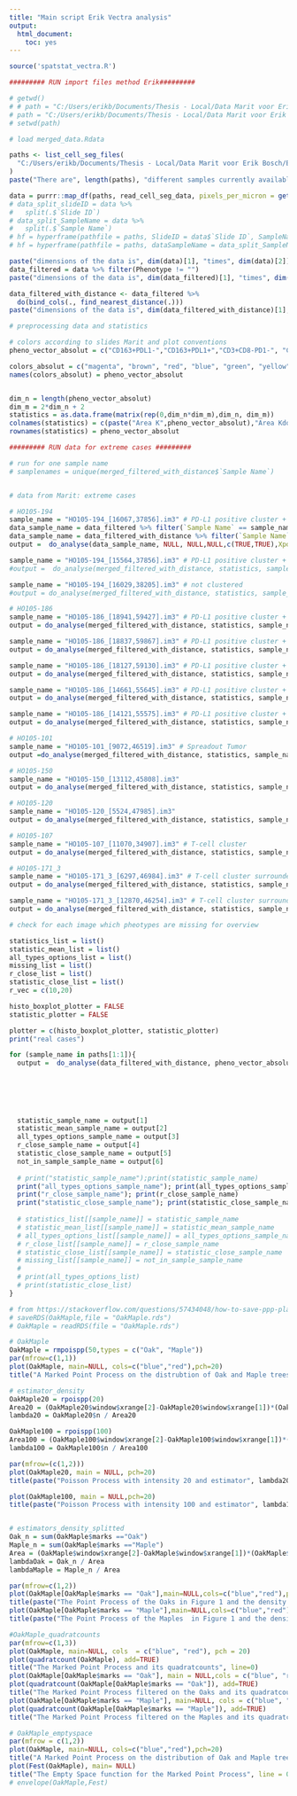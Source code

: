 ```yaml
---
title: "Main script Erik Vectra analysis"
output:
  html_document:
    toc: yes
---
```


```r
source('spatstat_vectra.R')

```

```r
######### RUN import files method Erik#########

# getwd()
# # path = "C:/Users/erikb/Documents/Thesis - Local/Data Marit voor Erik Bosch/Erik Bosch/Data complete phenotyping/HO105_Exported data tables"
# path = "C:/Users/erikb/Documents/Thesis - Local/Data Marit voor Erik Bosch/Erik Bosch/Data complete phenotyping"
# setwd(path)

# load merged_data.Rdata

paths <- list_cell_seg_files(
  "C:/Users/erikb/Documents/Thesis - Local/Data Marit voor Erik Bosch/Erik Bosch/Data complete phenotyping/HO105_Exported data tables"
)
paste("There are", length(paths), "different samples currently available.")

data = purrr::map_df(paths, read_cell_seg_data, pixels_per_micron = getOption("phenoptr.pixels.per.micron"))
# data_split_slideID = data %>%
#   split(.$`Slide ID`)
# data_split_SampleName = data %>%
#   split(.$`Sample Name`)
# hf = hyperframe(pathfile = paths, SlideID = data$`Slide ID`, SampleName = unique(data$`Sample Name`), dataSampleName = data_split_SampleName)
# hf = hyperframe(pathfile = paths, dataSampleName = data_split_SampleName)

paste("dimensions of the data is", dim(data)[1], "times", dim(data)[2]) # 1805834 197
data_filtered = data %>% filter(Phenotype != "")
paste("dimensions of the data is", dim(data_filtered)[1], "times", dim(data_filtered)[2]) # 1805653 197

data_filtered_with_distance <- data_filtered %>%
  do(bind_cols(., find_nearest_distance(.)))
paste("dimensions of the data is", dim(data_filtered_with_distance)[1], "times", dim(data_filtered_with_distance)[2]) #1805653 217

```

```r

# preprocessing data and statistics

# colors according to slides Marit and plot conventions
pheno_vector_absolut = c("CD163+PDL1-","CD163+PDL1+","CD3+CD8-PD1-", "CD3+CD8-PD1+", "CD3+CD8+PD1-", "CD3+CD8+PD1+","Other","Other PDL1+","PAX5+PDL1-", "PAX5+PDL1+")

colors_absolut = c("magenta", "brown", "red", "blue", "green", "yellow", "gray", "pink", "orange", "cyan")
names(colors_absolut) = pheno_vector_absolut


dim_n = length(pheno_vector_absolut)
dim_m = 2*dim_n + 2
statistics = as.data.frame(matrix(rep(0,dim_n*dim_m),dim_n, dim_m))
colnames(statistics) = c(paste("Area K",pheno_vector_absolut),"Area Kdot", paste("Maxnorm K",pheno_vector_absolut), "Maxnorm Kdot")
rownames(statistics) = pheno_vector_absolut
```



```r
######### RUN data for extreme cases #########

# run for one sample name
# samplenames = unique(merged_filtered_with_distance$`Sample Name`)


# data from Marit: extreme cases

# HO105-194
sample_name = "HO105-194_[16067,37856].im3" # PD-L1 positive cluster + Tumor cluster
data_sample_name = data_filtered %>% filter(`Sample Name` == sample_name)
data_sample_name = data_filtered_with_distance %>% filter(`Sample Name` == sample_name)
output =  do_analyse(data_sample_name, NULL, NULL,NULL,c(TRUE,TRUE),XposCol = 'Cell X Position', YposCol = 'Cell Y Position',PhenoCol = 'Phenotype', sample_name)

sample_name = "HO105-194_[15564,37856].im3" # PD-L1 positive cluster + Tumor cluster
#output =  do_analyse(merged_filtered_with_distance, statistics, sample_name, missing_list, plotter)

sample_name = "HO105-194_[16029,38205].im3" # not clustered
#output = do_analyse(merged_filtered_with_distance, statistics, sample_name, missing_list, plotter)
```

```r
# HO105-186
sample_name = "HO105-186_[18941,59427].im3" # PD-L1 positive cluster + Tumor cluster
output = do_analyse(merged_filtered_with_distance, statistics, sample_name, missing_list, plotter)

sample_name = "HO105-186_[18837,59867].im3" # PD-L1 positive cluster + Tumor cluster
output = do_analyse(merged_filtered_with_distance, statistics, sample_name, missing_list, plotter)

sample_name = "HO105-186_[18127,59130].im3" # PD-L1 positive cluster + Tumor cluster
output = do_analyse(merged_filtered_with_distance, statistics, sample_name, missing_list, plotter)

sample_name = "HO105-186_[14661,55645].im3" # PD-L1 positive cluster + Tumor cluster
output = do_analyse(merged_filtered_with_distance, statistics, sample_name, missing_list, plotter)

sample_name = "HO105-186_[14121,55575].im3" # PD-L1 positive cluster + Tumor cluster
output = do_analyse(merged_filtered_with_distance, statistics, sample_name, missing_list, plotter)
```

```r
# HO105-101
sample_name = "HO105-101_[9072,46519].im3" # Spreadout Tumor
output =do_analyse(merged_filtered_with_distance, statistics, sample_name, missing_list, plotter)
```

```r
# HO105-150
sample_name = "HO105-150_[13112,45808].im3" 
output = do_analyse(merged_filtered_with_distance, statistics, sample_name, missing_list, plotter)
```

```r
# HO105-120
sample_name = "HO105-120_[5524,47985].im3" 
output = do_analyse(merged_filtered_with_distance, statistics, sample_name, missing_list, plotter)
```

```r
# HO105-107
sample_name = "HO105-107_[11070,34907].im3" # T-cell cluster
output = do_analyse(merged_filtered_with_distance, statistics, sample_name, missing_list, plotter)
```

```r
# HO105-171_3
sample_name = "HO105-171_3_[6297,46984].im3" # T-cell cluster surrounded by Other
output = do_analyse(merged_filtered_with_distance, statistics, sample_name, missing_list, plotter)

sample_name = "HO105-171_3_[12870,46254].im3" # T-cell cluster surrounded by Other
output = do_analyse(merged_filtered_with_distance, statistics, sample_name, missing_list, plotter)
```




```r
# check for each image which pheotypes are missing for overview

statistics_list = list()
statistic_mean_list = list()
all_types_options_list = list()
missing_list = list()
r_close_list = list()
statistic_close_list = list()
r_vec = c(10,20)

histo_boxplot_plotter = FALSE
statistic_plotter = FALSE

plotter = c(histo_boxplot_plotter, statistic_plotter)
print("real cases")

for (sample_name in paths[1:1]){
  output =  do_analyse(data_filtered_with_distance, pheno_vector_absolut, r_vec, pheno_vector, plotter)
  
  
  
  
  

  statistic_sample_name = output[1]
  statistic_mean_sample_name = output[2]
  all_types_options_sample_name = output[3]
  r_close_sample_name = output[4]
  statistic_close_sample_name = output[5]
  not_in_sample_sample_name = output[6]
  
  # print("statistic_sample_name");print(statistic_sample_name)
  print("all_types_options_sample_name"); print(all_types_options_sample_name)
  print("r_close_sample_name"); print(r_close_sample_name)
  print("statistic_close_sample_name"); print(statistic_close_sample_name)
  
  # statistics_list[[sample_name]] = statistic_sample_name
  # statistic_mean_list[[sample_name]] = statistic_mean_sample_name
  # all_types_options_list[[sample_name]] = all_types_options_sample_name # all_types_options_list$`HO105-003_[10769,37002].im3`[1][[1]][1]$G$$fns[[36]]
  # r_close_list[[sample_name]] = r_close_sample_name
  # statistic_close_list[[sample_name]] = statistic_close_sample_name
  # missing_list[[sample_name]] = not_in_sample_sample_name
  # 
  # print(all_types_options_list)
  # print(statistic_close_list)
}


```



```r
# from https://stackoverflow.com/questions/57434048/how-to-save-ppp-planer-point-pattern-dataframe-or-a-hyperframe-created-from-di
# saveRDS(OakMaple,file = "OakMaple.rds")
# OakMaple = readRDS(file = "OakMaple.rds")

# OakMaple
OakMaple = rmpoispp(50,types = c("Oak", "Maple"))
par(mfrow=c(1,1))
plot(OakMaple, main=NULL, cols=c("blue","red"),pch=20)
title("A Marked Point Process on the distrubtion of Oak and Maple trees", line = 0)

# estimator_density
OakMaple20 = rpoispp(20)
Area20 = (OakMaple20$window$xrange[2]-OakMaple20$window$xrange[1])*(OakMaple20$window$yrange[2]-OakMaple20$window$yrange[1])
lambda20 = OakMaple20$n / Area20

OakMaple100 = rpoispp(100)
Area100 = (OakMaple100$window$xrange[2]-OakMaple100$window$xrange[1])*(OakMaple100$window$yrange[2]-OakMaple100$window$yrange[1])
lambda100 = OakMaple100$n / Area100

par(mfrow=(c(1,2)))
plot(OakMaple20, main = NULL, pch=20)
title(paste("Poisson Process with intensity 20 and estimator", lambda20), line = 0)

plot(OakMaple100, main = NULL,pch=20)
title(paste("Poisson Process with intensity 100 and estimator", lambda100), line = 0)


# estimators_density_splitted
Oak_n = sum(OakMaple$marks =="Oak")
Maple_n = sum(OakMaple$marks =="Maple")
Area = (OakMaple$window$xrange[2]-OakMaple$window$xrange[1])*(OakMaple$window$yrange[2]-OakMaple$window$yrange[1])
lambdaOak = Oak_n / Area
lambdaMaple = Maple_n / Area

par(mfrow=c(1,2))
plot(OakMaple[OakMaple$marks == "Oak"],main=NULL,cols=c("blue","red"),pch=20)
title(paste("The Point Process of the Oaks in Figure 1 and the density estimator", lambdaOak), line = 0)
plot(OakMaple[OakMaple$marks == "Maple"],main=NULL,cols=c("blue","red"),pch=20)
title(paste("The Point Process of the Maples  in Figure 1 and the density estimator", lambdaMaple), line = 0)

#OakMaple_quadratcounts
par(mfrow=c(1,3))
plot(OakMaple, main=NULL, cols  = c("blue", "red"), pch = 20)
plot(quadratcount(OakMaple), add=TRUE)
title("The Marked Point Process and its quadratcounts", line=0)
plot(OakMaple[OakMaple$marks == "Oak"], main = NULL,cols = c("blue", "red"), pch = 20)
plot(quadratcount(OakMaple[OakMaple$marks == "Oak"]), add=TRUE)
title("The Marked Point Process filtered on the Oaks and its quadratcounts", line=0)
plot(OakMaple[OakMaple$marks == "Maple"], main=NULL, cols = c("blue", "red"), pch = 20)
plot(quadratcount(OakMaple[OakMaple$marks == "Maple"]), add=TRUE)
title("The Marked Point Process filtered on the Maples and its quadratcounts", line=0)

# OakMaple_emptyspace
par(mfrow = c(1,2))
plot(OakMaple, main=NULL, cols=c("blue","red"),pch=20)
title("A Marked Point Process on the distribution of Oak and Maple trees", line = 0)
plot(Fest(OakMaple), main= NULL)
title("The Empty Space function for the Marked Point Process", line = 0)
# envelope(OakMaple,Fest)

```








